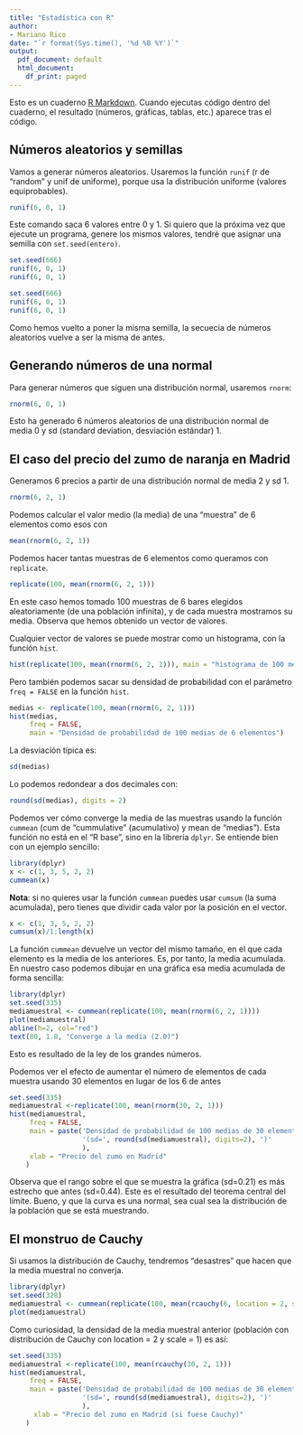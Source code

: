 ---
title: "Estadística con R"
author:
- Mariano Rico
date: "`r format(Sys.time(), '%d %B %Y')`"
output:
  pdf_document: default
  html_document:
    df_print: paged
---

Esto es un cuaderno [R Markdown](http://rmarkdown.rstudio.com). Cuando ejecutas código dentro del cuaderno, el resultado (números, gráficas, tablas, etc.) aparece tras el código. 

## Números aleatorios y semillas
Vamos a generar números aleatorios. Usaremos la función `runif` (r de "random" y unif de uniforme), porque usa la distribución uniforme (valores equiprobables).
```{r echo==TRUE, message=TRUE}
runif(6, 0, 1)
```

Este comando saca 6 valores entre 0 y 1.
Si quiero que la próxima vez que ejecute un programa, genere los mismos valores, tendré que asignar una semilla con `set.seed(entero)`.
```{r echo=TRUE, message=TRUE}
set.seed(666)
runif(6, 0, 1)
runif(6, 0, 1)
```
```{r echo=TRUE, message=TRUE}
set.seed(666)
runif(6, 0, 1)
runif(6, 0, 1)
```
Como hemos vuelto a poner la misma semilla, la secuecia de números aleatorios vuelve a ser la misma de antes.

## Generando números de una normal
Para generar números que siguen una distribución normal, usaremos `rnorm`:
```{r echo=TRUE, message=TRUE}
rnorm(6, 0, 1)
```
Esto ha generado 6 números aleatorios de una distribución normal de media 0 y sd (standard deviation, desviación estándar) 1.

## El caso del precio del zumo de naranja en Madrid
Generamos 6 precios a partir de una distribución normal de media 2 y sd 1.
```{r echo=TRUE, message=TRUE}
rnorm(6, 2, 1)
```
Podemos calcular el valor medio (la media) de una "muestra" de 6 elementos como esos con
```{r echo=TRUE, message=TRUE}
mean(rnorm(6, 2, 1))
```
Podemos hacer tantas muestras de 6 elementos como queramos con `replicate`. 
```{r echo=TRUE, message=TRUE}
replicate(100, mean(rnorm(6, 2, 1)))
```
En este caso hemos tomado 100 muestras de 6 bares elegidos aleatoriamente (de una población infinita), y de cada muestra mostramos su media. Observa que hemos obtenido un vector de valores. 

Cualquier vector de valores se puede mostrar como un histograma, con la función `hist`.
```{r echo=TRUE, message=TRUE}
hist(replicate(100, mean(rnorm(6, 2, 1))), main = "histograma de 100 medias")
```

Pero también podemos sacar su densidad de probabilidad con el parámetro `freq = FALSE` en la función `hist`.
```{r echo=TRUE, message=TRUE}
medias <- replicate(100, mean(rnorm(6, 2, 1)))
hist(medias, 
     freq = FALSE, 
     main = "Densidad de probabilidad de 100 medias de 6 elementos")
```


La desviación típica es:
```{r echo=TRUE, message=TRUE}
sd(medias)
```
Lo podemos redondear a dos decimales con: 
```{r echo=TRUE, message=TRUE}
round(sd(medias), digits = 2)
```


Podemos ver cómo converge la media de las muestras usando la función `cummean` (cum de "cummulative" (acumulativo) y mean de "medias"). Esta función no está en el "R base", sino en la librería `dplyr`. Se entiende bien con un ejemplo sencillo:
```{r echo=TRUE, message=FALSE}
library(dplyr)
x <- c(1, 3, 5, 2, 2)
cummean(x)
```
**Nota**: si no quieres usar la función `cummean` puedes usar `cumsum` (la suma acumulada), pero tienes que dividir cada valor por la posición en el vector.
```{r echo=TRUE, message=FALSE}
x <- c(1, 3, 5, 2, 2)
cumsum(x)/1:length(x)
```

La función  `cummean` devuelve un vector del mismo tamaño, en el que cada elemento es la media de los anteriores. Es, por tanto, la media acumulada.
En nuestro caso podemos dibujar en una gráfica esa media acumulada de forma sencilla: 
```{r echo=TRUE, message=TRUE}
library(dplyr)
set.seed(335)
mediamuestral <- cummean(replicate(100, mean(rnorm(6, 2, 1))))
plot(mediamuestral)
abline(h=2, col="red")
text(80, 1.8, "Converge a la media (2.0)")
```

Esto es resultado de la ley de los grandes números.

Podemos ver el efecto de aumentar el número de elementos de cada muestra usando 30 elementos en lugar de los 6 de antes
```{r echo=TRUE, message=TRUE}
set.seed(335)
mediamuestral <-replicate(100, mean(rnorm(30, 2, 1)))
hist(mediamuestral, 
     freq = FALSE, 
     main = paste('Densidad de probabilidad de 100 medias de 30 elementos\n',
                  '(sd=', round(sd(mediamuestral), digits=2), ')'
                  ),
     xlab = "Precio del zumo en Madrid"
    )
```

Observa que el rango sobre el que se muestra la gráfica (sd=0.21) es más estrecho que antes (sd=0.44). Este es el resultado del teorema central del límite. Bueno, y que la curva es una normal, sea cual sea la distribución de la población que se está muestrando.

## El monstruo de Cauchy
Si usamos la distribución de Cauchy, tendremos "desastres" que hacen que la media muestral no converja.
```{r echo=TRUE, message=TRUE}
library(dplyr)
set.seed(328)
mediamuestral <- cummean(replicate(100, mean(rcauchy(6, location = 2, scale = 1))))
plot(mediamuestral)
```




Como curiosidad, la densidad de la media muestral anterior (población con distribución de Cauchy con location = 2 y scale = 1) es así: 

```{r echo=TRUE, message=TRUE}
set.seed(335)
mediamuestral <-replicate(100, mean(rcauchy(30, 2, 1)))
hist(mediamuestral, 
     freq = FALSE, 
     main = paste('Densidad de probabilidad de 100 medias de 30 elementos\n',
                  '(sd=', round(sd(mediamuestral), digits=2), ')'
                  ),
      xlab = "Precio del zumo en Madrid (si fuese Cauchy)"
    )
```

